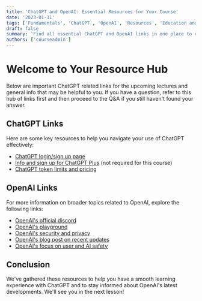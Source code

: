 ```yaml
---
title: 'ChatGPT and OpenAI: Essential Resources for Your Course'
date: '2023-01-11'
tags: ['Fundamentals', 'ChatGPT', 'OpenAI', 'Resources', 'Education and Learning']
draft: false
summary: 'Find all essential ChatGPT and OpenAI links in one place to enhance your learning experience. This hub includes links for login, support, and additional resources.'
authors: ['courseadmin']
---
```


# Welcome to Your Resource Hub

Below are important ChatGPT related links for the upcoming lectures and general info that may be helpful to you. If you have a question, refer to this hub of links first and then proceed to the Q&A if you still haven't found your answer.

## ChatGPT Links

Here are some key resources to help you navigate your use of ChatGPT effectively:

- [ChatGPT login/sign up page](https://chat.openai.com/auth/login)
- [Info and sign up for ChatGPT Plus](https://openai.com/product/gpt-4) (not required for this course)
- [ChatGPT token limits and pricing](https://help.openai.com/en/articles/4936856-what-are-tokens-and-how-to-count-them)

## OpenAI Links

For more information on broader topics related to OpenAI, explore the following links:

- [OpenAI's official discord](https://discord.com/invite/openai)
- [OpenAI's playground](https://platform.openai.com/playground)
- [OpenAI's security and privacy](https://openai.com/security)
- [OpenAI's blog post on recent updates](https://openai.com/blog)
- [OpenAI's focus on user and AI safety](https://openai.com/safety)

## Conclusion

We've gathered these resources to help you have a smooth learning experience with ChatGPT and to stay informed about OpenAI's latest developments. We'll see you in the next lesson!
